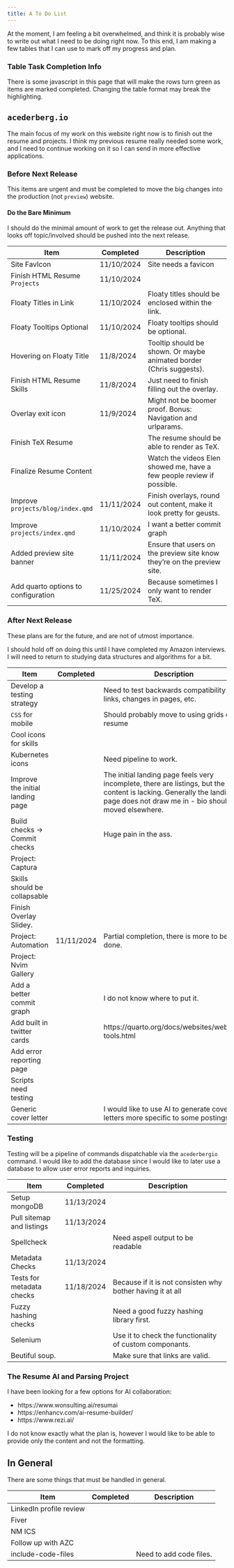 ```yaml
---
title: A To Do List
---
```


At the moment, I am feeling a bit overwhelmed, and think it is probably wise
to write out what I need to be doing right now. To this end, I am making a few
tables that I can use to mark off my progress and plan.

::: { .callout-note }

### Table Task Completion Info

There is some javascript in this page that will make the rows turn green as
items are marked completed. Changing the table format may break the
highlighting.

:::

## `acederberg.io`

The main focus of my work on this website right now is to finish out the resume
and projects. I think my previous resume really needed some work, and I need to
continue working on it so I can send in more effective applications.

### Before Next Release

This items are urgent and must be completed to move the big changes into the
production (not `preview`) website.

::: { .callout-warning }

#### Do the Bare Minimum

I should do the minimal amount of work to get the release out.
Anything that looks off topic/involved should be pushed into the next release.

:::

| Item                                | Completed  | Description                                                             |
| ----------------------------------- | ---------- | ----------------------------------------------------------------------- |
| Site FavIcon                        | 11/10/2024 | Site needs a favicon                                                    |
| Finish HTML Resume `Projects`       | 11/10/2024 |                                                                         |
| Floaty Titles in Link               | 11/10/2024 | Floaty titles should be enclosed within the link.                       |
| Floaty Tooltips Optional            | 11/10/2024 | Floaty tooltips should be optional.                                     |
| Hovering on Floaty Title            | 11/8/2024  | Tooltip should be shown. Or maybe animated border (Chris suggests).     |
| Finish HTML Resume Skills           | 11/8/2024  | Just need to finish filling out the overlay.                            |
| Overlay exit icon                   | 11/9/2024  | Might not be boomer proof. Bonus: Navigation and urlparams.             |
| Finish TeX Resume                   |            | The resume should be able to render as TeX.                             |
| Finalize Resume Content             |            | Watch the videos Elen showed me, have a few people review if possible.  |
| Improve `projects/blog/index.qmd`   | 11/11/2024 | Finish overlays, round out content, make it look pretty for geusts.     |
| Improve `projects/index.qmd`        | 11/10/2024 | I want a better commit graph                                            |
| Added preview site banner           | 11/11/2024 | Ensure that users on the preview site know they're on the preview site. |
| Add quarto options to configuration | 11/25/2024 | Because sometimes I only want to render TeX.                            |

### After Next Release

These plans are for the future, and are not of utmost importance.

::: { .callout-warning }

I should hold off on doing this until I have completed my Amazon interviews.
I will need to return to studying data structures and algorithms for a bit.

:::

| Item                             | Completed  | Description                                                                                                                                                                     |
| -------------------------------- | ---------- | ------------------------------------------------------------------------------------------------------------------------------------------------------------------------------- |
| Develop a testing strategy       |            | Need to test backwards compatibility of links, changes in pages, etc.                                                                                                           |
| `CSS` for mobile                 |            | Should probably move to using grids on resume                                                                                                                                   |
| Cool icons for skills            |            |                                                                                                                                                                                 |
| Kubernetes icons                 |            | Need pipeline to work.                                                                                                                                                          |
| Improve the initial landing page |            | The initial landing page feels very incomplete, there are listings, but the content is lacking. Generally the landing page does not draw me in - bio should be moved elsewhere. |
| Build checks -> Commit checks    |            | Huge pain in the ass.                                                                                                                                                           |
| Project: Captura                 |            |                                                                                                                                                                                 |
| Skills should be collapsable     |            |                                                                                                                                                                                 |
| Finish Overlay Slidey.           |            |                                                                                                                                                                                 |
| Project: Automation              | 11/11/2024 | Partial completion, there is more to be done.                                                                                                                                   |
| Project: Nvim Gallery            |            |                                                                                                                                                                                 |
| Add a better commit graph        |            | I do not know where to put it.                                                                                                                                                  |
| Add built in twitter cards       |            | https://quarto.org/docs/websites/website-tools.html                                                                                                                             |
| Add error reporting page         |            |                                                                                                                                                                                 |
| Scripts need testing             |            |                                                                                                                                                                                 |
| Generic cover letter             |            | I would like to use AI to generate cover letters more specific to some postings too.                                                                                            |

### Testing

Testing will be a pipeline of commands dispatchable via the `acederbergio` command.
I would like to add the database since I would like to later use a database to
allow user error reports and inquiries.

| Item                      | Completed  | Description                                                |
| ------------------------- | ---------- | ---------------------------------------------------------- |
| Setup mongoDB             | 11/13/2024 |                                                            |
| Pull sitemap and listings | 11/13/2024 |                                                            |
| Spellcheck                |            | Need aspell output to be readable                          |
| Metadata Checks           | 11/13/2024 |                                                            |
| Tests for metadata checks | 11/18/2024 | Because if it is not consisten why bother having it at all |
| Fuzzy hashing checks      |            | Need a good fuzzy hashing library first.                   |
| Selenium                  |            | Use it to check the functionality of custom componants.    |
| Beutiful soup.            |            | Make sure that links are valid.                            |

### The Resume AI and Parsing Project

I have been looking for a few options for AI collaboration:

- https://www.wonsulting.ai/resumai
- https://enhancv.com/ai-resume-builder/
- https://www.rezi.ai/

I do not know exactly what the plan is, however I would like to be able to
provide only the content and not the formatting.

## In General

There are some things that must be handled in general.

| Item                    | Completed | Description             |
| ----------------------- | --------- | ----------------------- |
| LinkedIn profile review |           |                         |
| Fiver                   |           |                         |
| NM ICS                  |           |                         |
| Follow up with AZC      |           |                         |
| include-code-files      |           | Need to add code files. |

<script>
  Array
    .from(document.getElementsByTagName("tr"))
    .map(item => {
      let completed = Array.from(item.getElementsByTagName("td"))[1]
      if ( !completed?.innerHTML ) return

      console.log(completed)
      completed.closest("tr").classList.add("bg-green")
    })

  // Array
  //   .from(document.getElementsByTagName("table"))
  //   .map(item => {
  //   })
</script>
